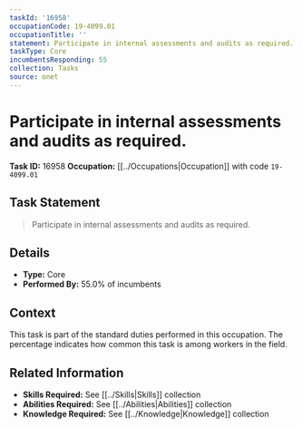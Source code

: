 ```yaml
---
taskId: '16958'
occupationCode: 19-4099.01
occupationTitle: ''
statement: Participate in internal assessments and audits as required.
taskType: Core
incumbentsResponding: 55
collection: Tasks
source: onet
---
```

# Participate in internal assessments and audits as required.

**Task ID:** 16958
**Occupation:** [[../Occupations|Occupation]] with code `19-4099.01`

## Task Statement

> Participate in internal assessments and audits as required.

## Details

- **Type:** Core
- **Performed By:** 55.0% of incumbents

## Context

This task is part of the standard duties performed in this occupation. The percentage indicates how common this task is among workers in the field.

## Related Information

- **Skills Required:** See [[../Skills|Skills]] collection
- **Abilities Required:** See [[../Abilities|Abilities]] collection
- **Knowledge Required:** See [[../Knowledge|Knowledge]] collection
